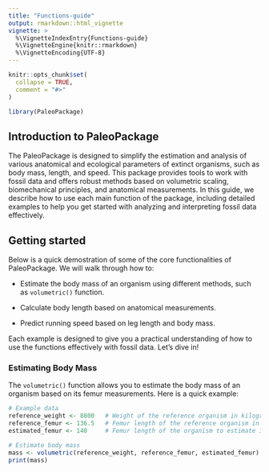 ```yaml
---
title: "Functions-guide"
output: rmarkdown::html_vignette
vignette: >
  %\VignetteIndexEntry{Functions-guide}
  %\VignetteEngine{knitr::rmarkdown}
  %\VignetteEncoding{UTF-8}
---
```


```r
knitr::opts_chunk$set(
  collapse = TRUE,
  comment = "#>"
)
```

```r
library(PaleoPackage)
```

## Introduction to PaleoPackage

The PaleoPackage is designed to simplify the estimation and analysis of various anatomical and ecological parameters of extinct organisms, such as body mass, length, and speed. This package provides tools to work with fossil data and offers robust methods based on volumetric scaling, biomechanical principles, and anatomical measurements.
In this guide, we describe how to use each main function of the package, including detailed examples to help you get started with analyzing and interpreting fossil data effectively.

## Getting started 

Below is a quick demostration of some of the core functionalities of PaleoPackage. We will walk through how to:

- Estimate the body mass of an organism using different methods, such as `volumetric()` function.

- Calculate body length based on anatomical measurements.

- Predict running speed based on leg length and body mass.

Each example is designed to give you a practical understanding of how to use the functions effectively with fossil data. Let's dive in!

### Estimating Body Mass

The `volumetric()` function allows you to estimate the body mass of an organism based on its femur measurements. Here is a quick example:

```r
# Example data
reference_weight <- 8800   # Weight of the reference organism in kilograms
reference_femur <- 136.5   # Femur length of the reference organism in centimeters
estimated_femur <- 140     # Femur length of the organism to estimate in centimeters

# Estimate body mass
mass <- volumetric(reference_weight, reference_femur, estimated_femur)
print(mass)
```




